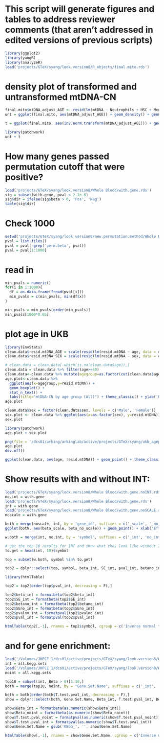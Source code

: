 # This script will generate figures and tables to address reviewer comments (that aren't addressed in edited versions of previous scripts)

```r
library(ggplot2)
library(yangR)
library(analyzeR)
load('projects/GTeX/syang/look.version8/R_objects/final.mito.rds')
```
# density plot of transformed and untransformed mtDNA-CN
```r
final.mito$mtDNA_adjust_AGE <- resid(lm(mtDNA ~ Neutrophils + HSC + Megakaryocytes + COHORT + TRISCHD + AGE + SEX, data = final.mito))
unt = ggplot(final.mito, aes(mtDNA_adjust_AGE)) + geom_density() + geom_rug() + theme_classic() + xlab('Residual for mtDNA-CN')

t = ggplot(final.mito, aes(inv.norm.transform(mtDNA_adjust_AGE))) + geom_density() + geom_rug() + theme_classic() + xlab('Inverse normal transformed residual for mtDNA-CN')

library(patchwork)
unt + t
```


# How many genes passed permutation cutoff that were positive?
```r
load('projects/GTeX/syang/look.version8/Whole Blood/with.gene.rds')
sig = subset(with.gene, pval < 2.7e-6)
sig$dir = ifelse(sig$beta > 0, 'Pos', 'Neg')
table(sig$dir)
```


# Check 1000
```r
setwd('projects/GTeX/syang/look.version8/new.permutation.method/Whole Blood/')
pval = list.files()
pval = pval[-grep('perm.beta', pval)]
pval = pval[1:1000]
```

# read in
```r
min_pvals = numeric()
for(i in 1:1000){
  df = as.data.frame(fread(pval[i]))
  min_pvals = c(min_pvals, min(df$x))
}

min_pvals = min_pvals[order(min_pvals)]
min_pvals[1000*0.05]
```

# plot age in UKB
```r
library(EnvStats)
clean.data$resid.mtDNA_AGE = scale(resid(lm(resid.mtDNA ~ age, data = clean.data, na.action = na.exclude)))
clean.data$resid.mtDNA_SEX = scale(resid(lm(resid.mtDNA ~ sex, data = clean.data, na.action = na.exclude)))

# clean.data = clean.data[-which(is.na(clean.data$age)),]
clean.data = clean.data %>% filter(age>=40)
clean.data<-clean.data %>% mutate(agegroup=as.factor(cut(clean.data$age,seq(40,75,5),right=FALSE)))#,labels=c(1:7))))
age.plot<-clean.data %>%
  ggplot(aes(x=agegroup,y=resid.mtDNA)) +
  geom_boxplot() +
  stat_n_text() +
  labs(title="mtDNA-CN by age group (All)") + theme_classic() + ylab('Unadjusted mtDNA-CN') + xlab('Age group')
age.plot

clean.data$sex = factor(clean.data$sex, levels = c('Male', 'Female'))
sex.plot <- clean.data %>% ggplot(aes(x=as.factor(sex), y=resid.mtDNA)) + geom_boxplot() + labs(title="mtDNA-CN by sex") + theme_classic() + ylab('Unadjusted mtDNA-CN') + xlab('Biological sex')
sex.plot

library(patchwork)
age.plot + sex.plot

png(file = '/dcs01/arking/arkinglab/active/projects/GTeX/syang/ukb_ageplot.png')
age.plot
dev.off()

ggplot(clean.data, aes(age, resid.mtDNA)) + geom_point() + theme_classic() + geom_smooth(method = 'lm')
```




# Show results with and without INT:
```r
load('projects/GTeX/syang/look.version8/Whole Blood/with.gene.noINT.rds')
no.int = with.gene
load('projects/GTeX/syang/look.version8/Whole Blood/with.gene.rds')
int = with.gene
load('projects/GTeX/syang/look.version8/Whole Blood/with.gene.noSCALE.rds')
noscale = with.gene

both = merge(noscale, int, by = 'gene_id', suffixes = c('_scale', '_no_scale'))
ggplot(both, aes(beta_scale, beta_no_scale)) + geom_point() + xlab('Effect estimate after scaling + inverse normal transformation') + ylab('Effect estimate after no scaling + inverse normal transformation') + theme_classic() 

w.both = merge(int, no.int, by = 'symbol', suffixes = c('_int', 'no_int'))

# get the top 10 results for INT and show what they look like without INT
to.get = head(int, 10)$symbol

top = subset(w.both, symbol %in% to.get)

top2 = dplyr::select(top, symbol, beta_int, SE_int, pval_int, betano_int, SEno_int, pvalno_int)

library(htmlTable)

top2 = top2[order(top$pval_int, decreasing = F),]

top2$beta_int = formatbeta(top2$beta_int)
top2$SE_int = formatbeta(top2$SE_int)
top2$betano_int = formatbeta(top2$betano_int)
top2$SEno_int = formatbeta(top2$SEno_int)
top2$pvalno_int = formatpval(top2$pvalno_int)
top2$pval_int = formatpval(top2$pval_int)

htmlTable(top2[,-1], rnames = top2$symbol, cgroup = c('Inverse normal transformation', 'No inverse normal transformation'), n.cgroup = c(3,3), header = c('Effect estimate', 'Standard error', 'P-value', 'Effect estimate', 'Standard error', 'P-value'))
```

# and for gene enrichment:
```r
load('/Volumes/JHPCE 1/dcs01/active/projects/GTeX/syang/look.version8/Whole Blood/all.kegg.rds')
int = all.kegg.sets
load('/Volumes/JHPCE 1/dcs01/active/projects/GTeX/syang/look.version8/Whole Blood/all.kegg.noINT.rds')
noint = all.kegg.sets

top10 = subset(int, Beta > 0)[1:10,]
both = merge(top10, noint, by = "Gene.Set.Name", suffixes = c('_int', '_noint'))

both = both[order(both$T.test.pval_int, decreasing = F),]
show = dplyr::select(both, Gene.Set.Name, Beta_int, T.test.pval_int, Beta_noint, T.test.pval_noint, Num.genes.in.set_int)

show$Beta_int = formatbeta(as.numeric(show$Beta_int))
show$Beta_noint = formatbeta(as.numeric(show$Beta_noint))
show$T.test.pval_noint = formatpval(as.numeric(show$T.test.pval_noint))
show$T.test.pval_int = formatpval(as.numeric(show$T.test.pval_int))
show$Gene.Set.Name = gsub('KEGG_', '', show$Gene.Set.Name)

htmlTable(show[,-1], rnames = show$Gene.Set.Name, cgroup = c('Inverse normal transformation', 'No inverse normal transformation', ''), n.cgroup = c(2,2), header = c('Effect estimate', 'P-value', 'Effect estimate', 'P-value', 'Number of genes in set'))
```

